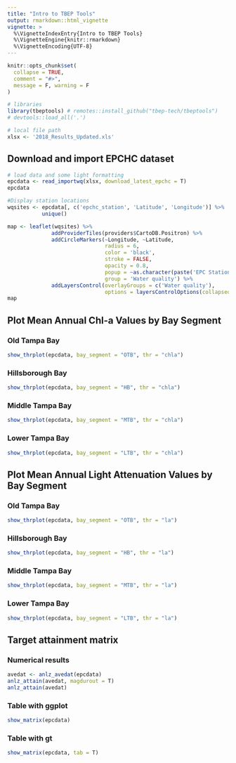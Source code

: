 ```yaml
---
title: "Intro to TBEP Tools"
output: rmarkdown::html_vignette
vignette: >
  %\VignetteIndexEntry{Intro to TBEP Tools}
  %\VignetteEngine{knitr::rmarkdown}
  %\VignetteEncoding{UTF-8}
---
```


```r
knitr::opts_chunk$set(
  collapse = TRUE,
  comment = "#>",
  message = F, warning = F
)
```

```r
# libraries
library(tbeptools) # remotes::install_github("tbep-tech/tbeptools")
# devtools::load_all('.')

# local file path
xlsx <- '2018_Results_Updated.xls'
```

## Download and import EPCHC dataset

```r
# load data and some light formatting
epcdata <- read_importwq(xlsx, download_latest_epchc = T)
epcdata
```

```r
#Display station locations
wqsites <- epcdata[, c('epchc_station', 'Latitude', 'Longitude')] %>% 
           unique()                                                   

map <- leaflet(wqsites) %>%                                         
              addProviderTiles(providers$CartoDB.Positron) %>% 
              addCircleMarkers(~Longitude, ~Latitude,
                               radius = 6,
                               color = 'black',
                               stroke = FALSE,
                               opacity = 0.8,
                               popup = ~as.character(paste('EPC Station:', epchc_station)), 
                               group = 'Water quality') %>% 
              addLayersControl(overlayGroups = c('Water quality'),
                               options = layersControlOptions(collapsed = FALSE))
map
```

## Plot Mean Annual Chl-a Values by Bay Segment {.tabset}

### Old Tampa Bay

```r
show_thrplot(epcdata, bay_segment = "OTB", thr = "chla")
```

### Hillsborough Bay

```r
show_thrplot(epcdata, bay_segment = "HB", thr = "chla")
```

### Middle Tampa Bay

```r
show_thrplot(epcdata, bay_segment = "MTB", thr = "chla")
```

### Lower Tampa Bay

```r
show_thrplot(epcdata, bay_segment = "LTB", thr = "chla")
```

## Plot Mean Annual Light Attenuation Values by Bay Segment {.tabset}

### Old Tampa Bay

```r
show_thrplot(epcdata, bay_segment = "OTB", thr = "la")
```

### Hillsborough Bay

```r
show_thrplot(epcdata, bay_segment = "HB", thr = "la")
```

### Middle Tampa Bay

```r
show_thrplot(epcdata, bay_segment = "MTB", thr = "la")
```

### Lower Tampa Bay

```r
show_thrplot(epcdata, bay_segment = "LTB", thr = "la")
```

## Target attainment matrix {.tabset}

### Numerical results

```r
avedat <- anlz_avedat(epcdata)
anlz_attain(avedat, magdurout = T)
anlz_attain(avedat)
```

### Table with ggplot

```r
show_matrix(epcdata)
```

### Table with gt

```r
show_matrix(epcdata, tab = T)
```
